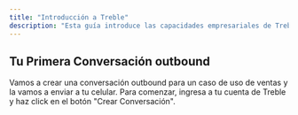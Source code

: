 ```yaml
---
title: "Introducción a Treble"
description: "Esta guía introduce las capacidades empresariales de Treble, la plataforma para desarrollar con Treble y cómo empezar a construir."
---
```


## Tu Primera Conversación outbound

Vamos a crear una conversación outbound para un caso de uso de ventas y la vamos a enviar a tu celular. Para comenzar, ingresa a tu cuenta de Treble y haz click en el botón "Crear Conversación".

